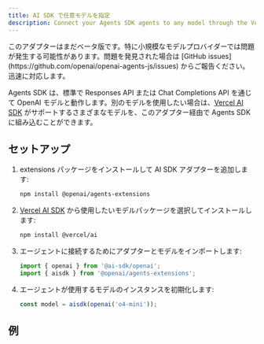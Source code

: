 ```yaml
---
title: AI SDK で任意モデルを指定
description: Connect your Agents SDK agents to any model through the Vercel AI SDK
---
```



<Aside type="caution">
  このアダプターはまだベータ版です。特に小規模なモデルプロバイダーでは問題が発生する可能性があります。問題を発見された場合は
  [GitHub issues](https://github.com/openai/openai-agents-js/issues)
  からご報告ください。迅速に対応します。
</Aside>

Agents SDK は、標準で Responses API または Chat Completions API を通じて OpenAI モデルと動作します。別のモデルを使用したい場合は、[Vercel AI SDK](https://sdk.vercel.ai/) がサポートするさまざまなモデルを、このアダプター経由で Agents SDK に組み込むことができます。

## セットアップ

<Steps>

1. extensions パッケージをインストールして AI SDK アダプターを追加します:

   ```bash
   npm install @openai/agents-extensions
   ```

2. [Vercel AI SDK](https://sdk.vercel.ai/docs/models/overview) から使用したいモデルパッケージを選択してインストールします:

   ```bash
   npm install @vercel/ai
   ```

3. エージェントに接続するためにアダプターとモデルをインポートします:

   ```typescript
   import { openai } from '@ai-sdk/openai';
   import { aisdk } from '@openai/agents-extensions';
   ```

4. エージェントが使用するモデルのインスタンスを初期化します:

   ```typescript
   const model = aisdk(openai('o4-mini'));
   ```

</Steps>

## 例

<Code lang="typescript" code={aiSdkSetupExample} title="AI SDK セットアップ" />
